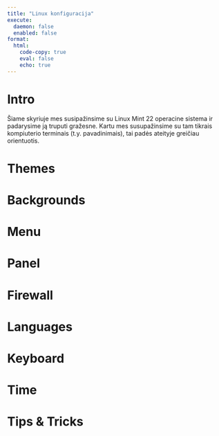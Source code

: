 ```yaml
---
title: "Linux konfiguracija"
execute:
  daemon: false
  enabled: false
format:
  html:
    code-copy: true
    eval: false
    echo: true
---
```


# Intro

Šiame skyriuje mes susipažinsime su Linux Mint 22 operacine sistema ir padarysime ją truputi gražesne. Kartu mes susupažinsime su tam tikrais kompiuterio terminais (t.y. pavadinimais), tai padės ateityje greičiau orientuotis.

# Themes

# Backgrounds

# Menu

# Panel

# Firewall

# Languages

# Keyboard

# Time

# Tips & Tricks









